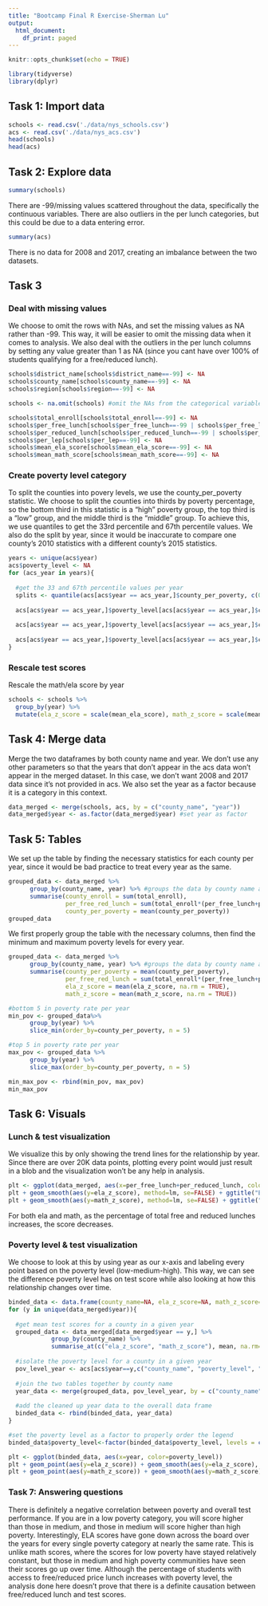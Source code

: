 ```yaml
---
title: "Bootcamp Final R Exercise-Sherman Lu"
output:
  html_document:
    df_print: paged
---
```


```r
knitr::opts_chunk$set(echo = TRUE)
```


```r
library(tidyverse)
library(dplyr)
```

## Task 1: Import data
```r
schools <- read.csv('./data/nys_schools.csv')
acs <- read.csv('./data/nys_acs.csv')
head(schools)
head(acs)
```

## Task 2: Explore data
```r
summary(schools)
```
There are  -99/missing values scattered throughout the data, specifically the continuous variables. There are also outliers in the per lunch categories, but this could be due to a data entering error. 

```r
summary(acs)
```
There is no data for 2008 and 2017, creating an imbalance between the two datasets.

## Task 3

### Deal with missing values
We choose to omit the rows with NAs, and set the missing values as NA rather than -99. This way, it will be easier to omit the missing data when it comes to analysis. We also deal with the outliers in the per lunch columns by setting any value greater than 1 as NA (since you cant have over 100% of students qualifying for a free/reduced lunch).
```r
schools$district_name[schools$district_name==-99] <- NA
schools$county_name[schools$county_name==-99] <- NA
schools$region[schools$region==-99] <- NA

schools <- na.omit(schools) #omit the NAs from the categorical variables

schools$total_enroll[schools$total_enroll==-99] <- NA
schools$per_free_lunch[schools$per_free_lunch==-99 | schools$per_free_lunch>1] <- NA
schools$per_reduced_lunch[schools$per_reduced_lunch==-99 | schools$per_reduced_lunch>1] <- NA
schools$per_lep[schools$per_lep==-99] <- NA
schools$mean_ela_score[schools$mean_ela_score==-99] <- NA
schools$mean_math_score[schools$mean_math_score==-99] <- NA
```

### Create poverty level category

To split the counties into povery levels, we use the county_per_poverty statistic. We choose to split the counties into thirds by poverty percentage, so the bottom third in this statistic is a "high" poverty group, the top third is a "low" group, and the middle third is the "middle" group. To achieve this, we use quantiles to get the 33rd percentile and 67th percentile values. We also do the split by year, since it would be inaccurate to compare one county's 2010 statistics with a different county's 2015 statistics.
```r
years <- unique(acs$year)
acs$poverty_level <- NA
for (acs_year in years){
  
  #get the 33 and 67th percentile values per year
  splits <- quantile(acs[acs$year == acs_year,]$county_per_poverty, c(0.33,0.67))
  
  acs[acs$year == acs_year,]$poverty_level[acs[acs$year == acs_year,]$county_per_poverty>splits[1] & acs[acs$year == acs_year,]$county_per_poverty<splits[2]] <- "medium"
  
  acs[acs$year == acs_year,]$poverty_level[acs[acs$year == acs_year,]$county_per_poverty>splits[2]] <- "high"
  
  acs[acs$year == acs_year,]$poverty_level[acs[acs$year == acs_year,]$county_per_poverty<splits[1]] <- "low"
}
```

### Rescale test scores

Rescale the math/ela score by year
```r
schools <- schools %>% 
  group_by(year) %>% 
  mutate(ela_z_score = scale(mean_ela_score), math_z_score = scale(mean_math_score))
```


## Task 4: Merge data

Merge the two dataframes by both county name and year. We don't use any other parameters so that the years that don't appear in the acs data won't appear in the merged dataset. In this case, we don't want 2008 and 2017 data since it's not provided in acs. We also set the year as a factor because it is a category in this context.
```r
data_merged <- merge(schools, acs, by = c("county_name", "year"))
data_merged$year <- as.factor(data_merged$year) #set year as factor
```


## Task 5: Tables

We set up the table by finding the necessary statistics for each county per year, since it would be bad practice to treat every year as the same.
```r
grouped_data <- data_merged %>% 
      group_by(county_name, year) %>% #groups the data by county name and year
      summarise(county_enroll = sum(total_enroll), 
                per_free_red_lunch = sum(total_enroll*(per_free_lunch+per_reduced_lunch)), 
                county_per_poverty = mean(county_per_poverty))
grouped_data
```


We first properly group the table with the necessary columns, then find the minimum and maximum poverty levels for every year.
```r
grouped_data <- data_merged %>% 
      group_by(county_name, year) %>% #groups the data by county name and year
      summarise(county_per_poverty = mean(county_per_poverty), 
                per_free_red_lunch = sum(total_enroll*(per_free_lunch+per_reduced_lunch)), 
                ela_z_score = mean(ela_z_score, na.rm = TRUE), 
                math_z_score = mean(math_z_score, na.rm = TRUE))

#bottom 5 in poverty rate per year
min_pov <- grouped_data%>% 
      group_by(year) %>%
      slice_min(order_by=county_per_poverty, n = 5)

#top 5 in poverty rate per year
max_pov <- grouped_data %>% 
      group_by(year) %>%
      slice_max(order_by=county_per_poverty, n = 5)

min_max_pov <- rbind(min_pov, max_pov)
min_max_pov
```


## Task 6: Visuals

### Lunch & test visualization

We visualize this by only showing the trend lines for the relationship by year. Since there are over 20K data points, plotting every point would just result in a blob and the visualization won't be any help in analysis.
```r
plt <- ggplot(data_merged, aes(x=per_free_lunch+per_reduced_lunch, color = year))
plt + geom_smooth(aes(y=ela_z_score), method=lm, se=FALSE) + ggtitle("ELA Score")
plt + geom_smooth(aes(y=math_z_score), method=lm, se=FALSE) + ggtitle("Math Score")
```
For both ela and math, as the percentage of total free and reduced lunches increases, the score decreases. 

### Poverty level & test visualization
We choose to look at this by using year as our x-axis and labeling every point based on the poverty level (low-medium-high). This way, we can see the difference poverty level has on test score while also looking at how this relationship changes over time.
```r
binded_data <- data.frame(county_name=NA, ela_z_score=NA, math_z_score=NA, poverty_level=NA, year=NA)[numeric(0), ]
for (y in unique(data_merged$year)){
  
  #get mean test scores for a county in a given year
  grouped_data <- data_merged[data_merged$year == y,] %>%
            group_by(county_name) %>%
            summarise_at(c("ela_z_score", "math_z_score"), mean, na.rm=TRUE)
  
  #isolate the poverty level for a county in a given year
  pov_level_year <- acs[acs$year==y,c("county_name", "poverty_level", "year")] 
  
  #join the two tables together by county name
  year_data <- merge(grouped_data, pov_level_year, by = c("county_name"))
  
  #add the cleaned up year data to the overall data frame
  binded_data <- rbind(binded_data, year_data)
}

#set the poverty level as a factor to properly order the legend
binded_data$poverty_level<-factor(binded_data$poverty_level, levels = c("low", "medium", "high"))

plt <- ggplot(binded_data, aes(x=year, color=poverty_level))
plt + geom_point(aes(y=ela_z_score)) + geom_smooth(aes(y=ela_z_score), method=lm) + ggtitle("ELA")
plt + geom_point(aes(y=math_z_score)) + geom_smooth(aes(y=math_z_score), method=lm) + ggtitle("Math")
```


### Task 7: Answering questions
There is definitely a negative correlation between poverty and overall test performance. If you are in a low poverty category, you will score higher than those in medium, and those in medium will score higher than high poverty. Interestingly, ELA scores have gone down across the board over the years for every single poverty category at nearly the same rate. This is unlike math scores, where the scores for low poverty have stayed relatively constant, but those in medium and high poverty communities have seen their scores go up over time. Although the percentage of students with access to free/reduced price lunch increases with poverty level, the analysis done here doesn't prove that there is a definite causation between free/reduced lunch and test scores. 




